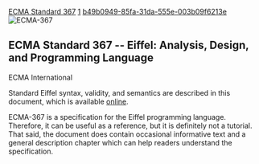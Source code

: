 [[Property:title|ECMA Standard 367]]
[[Property:weight|1]]
[[Property:uuid|b49b0949-85fa-31da-555e-003b09f6213e]]
[[Image: ECMA-367 cover small|ECMA-367]]


==ECMA Standard 367 -- Eiffel: Analysis, Design, and Programming Language==

ECMA International

Standard Eiffel syntax, validity, and semantics are described in this document, which is available [http://www.ecma-international.org/publications/standards/Ecma-367.htm online].

ECMA-367 is a specification for the Eiffel programming language. Therefore, it can be useful as a reference, but it is definitely not a tutorial. That said, the document does contain occasional informative text and a general description chapter which can help readers understand the specification. 



